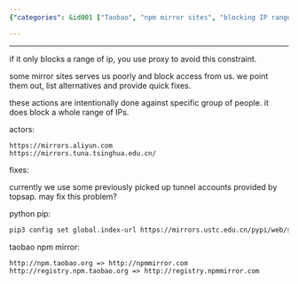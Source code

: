 ```yaml
---
{"categories": &id001 ["Taobao", "npm mirror sites", "blocking IP ranges", "proxies", "topsap", "pip", "index URL"], "category": "Programming", "date": "2022-12-06 14:37:42", "description": "Both comments address the issue of Taobao's npm mirror sites blocking specific IP ranges, leading to the need for proxies. They offer potential solutions such as using topsap or configuring pip with a new index URL.", "tags": *id001, "title": "Mirror Sites Change"}

---
```


------

if it only blocks a range of ip, you use proxy to avoid this constraint.

some mirror sites serves us poorly and block access from us. we point them out, list alternatives and provide quick fixes.

these actions are intentionally done against specific group of people. it does block a whole range of IPs.

actors:

```
https://mirrors.aliyun.com
https://mirrors.tuna.tsinghua.edu.cn/

```

fixes:

currently we use some previously picked up tunnel accounts provided by topsap. may fix this problem?

python pip:

```bash
pip3 config set global.index-url https://mirrors.ustc.edu.cn/pypi/web/simple

```

taobao npm mirror:

```
http://npm.taobao.org => http://npmmirror.com
http://registry.npm.taobao.org => http://registry.npmmirror.com

```

